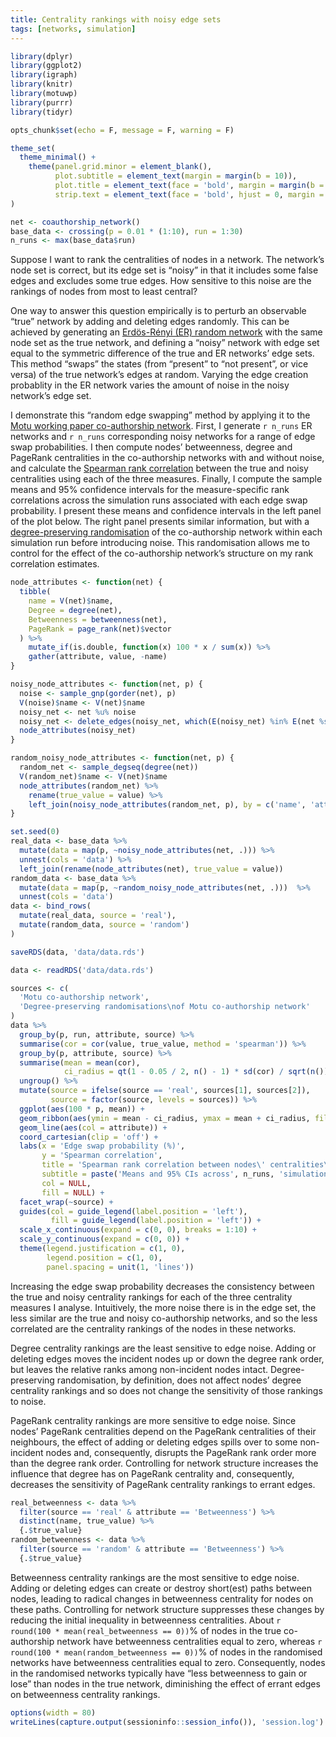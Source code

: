 ```yaml
---
title: Centrality rankings with noisy edge sets
tags: [networks, simulation]
---
```


```r

library(dplyr)
library(ggplot2)
library(igraph)
library(knitr)
library(motuwp)
library(purrr)
library(tidyr)

opts_chunk$set(echo = F, message = F, warning = F)

theme_set(
  theme_minimal() +
    theme(panel.grid.minor = element_blank(),
          plot.subtitle = element_text(margin = margin(b = 10)),
          plot.title = element_text(face = 'bold', margin = margin(b = 10)),
          strip.text = element_text(face = 'bold', hjust = 0, margin = margin(b = 5), size = 11, vjust = 0))
)

net <- coauthorship_network()
base_data <- crossing(p = 0.01 * (1:10), run = 1:30)
n_runs <- max(base_data$run)
```

Suppose I want to rank the centralities of nodes in a network.
The network's node set is correct, but its edge set is "noisy" in that it includes some false edges and excludes some true edges.
How sensitive to this noise are the rankings of nodes from most to least central?

One way to answer this question empirically is to perturb an observable "true" network by adding and deleting edges randomly.
This can be achieved by generating an [Erdös-Rényi (ER) random network](https://en.wikipedia.org/wiki/Erd%C5%91s%E2%80%93R%C3%A9nyi_model) with the same node set as the true network, and defining a "noisy" network with edge set equal to the symmetric difference of the true and ER networks' edge sets.
This method "swaps" the states (from "present" to "not present", or vice versa) of the true network's edges at random.
Varying the edge creation probablity in the ER network varies the amount of noise in the noisy network's edge set.

I demonstrate this "random edge swapping" method by applying it to the [Motu working paper co-authorship network](/blog/coauthorship-networks-motu/).
First, I generate `r n_runs` ER networks and `r n_runs` corresponding noisy networks for a range of edge swap probabilities.
I then compute nodes' betweenness, degree and PageRank centralities in the co-authorship networks with and without noise, and calculate the [Spearman rank correlation](https://en.wikipedia.org/wiki/Spearman%27s_rank_correlation_coefficient) between the true and noisy centralities using each of the three measures.
Finally, I compute the sample means and 95% confidence intervals for the measure-specific rank correlations across the simulation runs associated with each edge swap probability.
I present these means and confidence intervals in the left panel of the plot below.
The right panel presents similar information, but with a [degree-preserving randomisation](https://en.wikipedia.org/wiki/Degree-preserving_randomization) of the co-authorship network within each simulation run before introducing noise.
This randomisation allows me to control for the effect of the co-authorship network's structure on my rank correlation estimates.


```r
node_attributes <- function(net) {
  tibble(
    name = V(net)$name,
    Degree = degree(net),
    Betweenness = betweenness(net),
    PageRank = page_rank(net)$vector
  ) %>%
    mutate_if(is.double, function(x) 100 * x / sum(x)) %>%
    gather(attribute, value, -name)
}

noisy_node_attributes <- function(net, p) {
  noise <- sample_gnp(gorder(net), p)
  V(noise)$name <- V(net)$name
  noisy_net <- net %u% noise
  noisy_net <- delete_edges(noisy_net, which(E(noisy_net) %in% E(net %s% noise)))
  node_attributes(noisy_net)
}

random_noisy_node_attributes <- function(net, p) {
  random_net <- sample_degseq(degree(net))
  V(random_net)$name <- V(net)$name
  node_attributes(random_net) %>%
    rename(true_value = value) %>%
    left_join(noisy_node_attributes(random_net, p), by = c('name', 'attribute'))
}

set.seed(0)
real_data <- base_data %>%
  mutate(data = map(p, ~noisy_node_attributes(net, .))) %>%
  unnest(cols = 'data') %>%
  left_join(rename(node_attributes(net), true_value = value))
random_data <- base_data %>%
  mutate(data = map(p, ~random_noisy_node_attributes(net, .)))  %>%
  unnest(cols = 'data')
data <- bind_rows(
  mutate(real_data, source = 'real'),
  mutate(random_data, source = 'random')
)

saveRDS(data, 'data/data.rds')
```

```r
data <- readRDS('data/data.rds')
```

```r
sources <- c(
  'Motu co-authorship network',
  'Degree-preserving randomisations\nof Motu co-authorship network'
)
data %>%
  group_by(p, run, attribute, source) %>%
  summarise(cor = cor(value, true_value, method = 'spearman')) %>%
  group_by(p, attribute, source) %>%
  summarise(mean = mean(cor),
            ci_radius = qt(1 - 0.05 / 2, n() - 1) * sd(cor) / sqrt(n())) %>%
  ungroup() %>%
  mutate(source = ifelse(source == 'real', sources[1], sources[2]),
         source = factor(source, levels = sources)) %>%
  ggplot(aes(100 * p, mean)) +
  geom_ribbon(aes(ymin = mean - ci_radius, ymax = mean + ci_radius, fill = attribute), alpha = 0.2) +
  geom_line(aes(col = attribute)) +
  coord_cartesian(clip = 'off') +
  labs(x = 'Edge swap probability (%)',
       y = 'Spearman correlation',
       title = 'Spearman rank correlation between nodes\' centralities\nwith and without noisy edge sets',
       subtitle = paste('Means and 95% CIs across', n_runs, 'simulations with each edge swap probability'),
       col = NULL,
       fill = NULL) +
  facet_wrap(~source) +
  guides(col = guide_legend(label.position = 'left'),
         fill = guide_legend(label.position = 'left')) +
  scale_x_continuous(expand = c(0, 0), breaks = 1:10) +
  scale_y_continuous(expand = c(0, 0)) +
  theme(legend.justification = c(1, 0),
        legend.position = c(1, 0),
        panel.spacing = unit(1, 'lines'))
```

Increasing the edge swap probability decreases the consistency between the true and noisy centrality rankings for each of the three centrality measures I analyse.
Intuitively, the more noise there is in the edge set, the less similar are the true and noisy co-authorship networks, and so the less correlated are the centrality rankings of the nodes in these networks.

Degree centrality rankings are the least sensitive to edge noise.
Adding or deleting edges moves the incident nodes up or down the degree rank order, but leaves the relative ranks among non-incident nodes intact.
Degree-preserving randomisation, by definition, does not affect nodes' degree centrality rankings and so does not change the sensitivity of those rankings to noise.

PageRank centrality rankings are more sensitive to edge noise.
Since nodes' PageRank centralities depend on the PageRank centralities of their neighbours, the effect of adding or deleting edges spills over to some non-incident nodes and, consequently, disrupts the PageRank rank order more than the degree rank order.
Controlling for network structure increases the influence that degree has on PageRank centrality and, consequently, decreases the sensitivity of PageRank centrality rankings to errant edges.

```r
real_betweenness <- data %>%
  filter(source == 'real' & attribute == 'Betweenness') %>%
  distinct(name, true_value) %>%
  {.$true_value}
random_betweenness <- data %>%
  filter(source == 'random' & attribute == 'Betweenness') %>%
  {.$true_value}
```

Betweenness centrality rankings are the most sensitive to edge noise.
Adding or deleting edges can create or destroy short(est) paths between nodes, leading to radical changes in betweenness centrality for nodes on these paths.
Controlling for network structure suppresses these changes by reducing the initial inequality in betweenness centralities.
About `r round(100 * mean(real_betweenness == 0))`% of nodes in the true co-authorship network have betweenness centralities equal to zero, whereas `r round(100 * mean(random_betweenness == 0))`% of nodes in the randomised networks have betweenness centralities equal to zero.
Consequently, nodes in the randomised networks typically have "less betweenness to gain or lose" than nodes in the true network, diminishing the effect of errant edges on betweenness centrality rankings.

```r
options(width = 80)
writeLines(capture.output(sessioninfo::session_info()), 'session.log')
```

